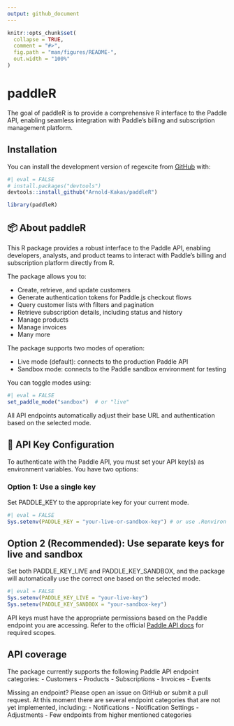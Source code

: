 ```yaml
---
output: github_document
---
```


<!-- README.md is generated from README.Rmd. Please edit that file -->

```r
knitr::opts_chunk$set(
  collapse = TRUE,
  comment = "#>",
  fig.path = "man/figures/README-",
  out.width = "100%"
)
```

# paddleR

<!-- badges: start -->
<!-- badges: end -->

The goal of paddleR is to provide a comprehensive R interface to the Paddle API, enabling seamless integration with Paddle's billing and subscription management platform.

## Installation

You can install the development version of regexcite from [GitHub](https://github.com/) with:
      
```r
#| eval = FALSE
# install.packages("devtools")
devtools::install_github("Arnold-Kakas/paddleR")

library(paddleR)
```


## 📦 About paddleR

This R package provides a robust interface to the Paddle API, enabling developers, analysts, and product teams to interact with Paddle's billing and subscription platform directly from R.

The package allows you to:

* Create, retrieve, and update customers
* Generate authentication tokens for Paddle.js checkout flows
* Query customer lists with filters and pagination
* Retrieve subscription details, including status and history
* Manage products
* Manage invoices
* Many more

The package supports two modes of operation:

* Live mode (default): connects to the production Paddle API
* Sandbox mode: connects to the Paddle sandbox environment for testing

You can toggle modes using:

```r
#| eval = FALSE
set_paddle_mode("sandbox")  # or "live"
```

All API endpoints automatically adjust their base URL and authentication based on the selected mode.

## 🔐 API Key Configuration

To authenticate with the Paddle API, you must set your API key(s) as environment variables. You have two options:

### Option 1: Use a single key

Set PADDLE_KEY to the appropriate key for your current mode.

```r
#| eval = FALSE
Sys.setenv(PADDLE_KEY = "your-live-or-sandbox-key") # or use .Renviron file
```

## Option 2 (Recommended): Use separate keys for live and sandbox

Set both PADDLE_KEY_LIVE and PADDLE_KEY_SANDBOX, and the package will automatically use the correct one based on the selected mode.

```r
#| eval = FALSE
Sys.setenv(PADDLE_KEY_LIVE = "your-live-key")
Sys.setenv(PADDLE_KEY_SANDBOX = "your-sandbox-key")
```

API keys must have the appropriate permissions based on the Paddle endpoint you are accessing. Refer to the official [Paddle API docs](https://developer.paddle.com/api-reference/overview) for required scopes.

## API coverage

The package currently supports the following Paddle API endpoint categories:
- Customers
- Products
- Subscriptions
- Invoices
- Events

Missing an endpoint? Please open an issue on GitHub or submit a pull request. At this moment there are several endpoint categories that are not yet implemented, including:
- Notifications
- Notification Settings
- Adjustments
- Few endpoints from higher mentioned categories
